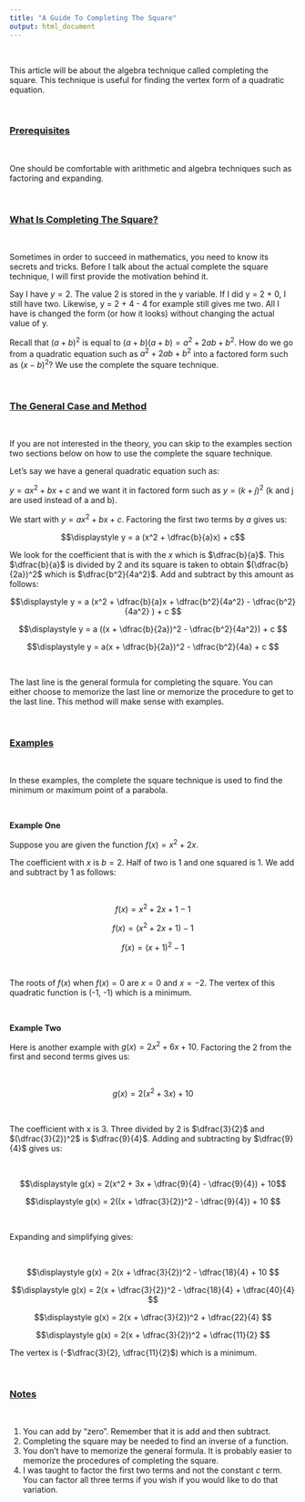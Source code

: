 ```yaml
---
title: "A Guide To Completing The Square"
output: html_document
---
```


&nbsp;

This article will be about the algebra technique called completing the square. This technique is useful for finding the vertex form of a quadratic equation.

&nbsp;

### <u>Prerequisites</u>

&nbsp;


One should be comfortable with arithmetic and algebra techniques such as factoring and expanding.

&nbsp;

### <u>What Is Completing The Square?</u>

&nbsp;

Sometimes in order to succeed in mathematics, you need to know its secrets and tricks. Before I talk about the actual complete the square technique, I will first provide the motivation behind it.

Say I have $y = 2$. The value 2 is stored in the y variable. If I did y = 2 + 0, I still have two. Likewise, y = 2 + 4 - 4 for example still gives me two. All I have is changed the form (or how it looks) without changing the actual value of y.

Recall that $(a + b)^2$ is equal to $(a + b)(a + b) = a^2 + 2ab + b^2$. How do we go from a quadratic equation such as $a^2 + 2ab + b^2$ into a factored form such as $(x - b)^2$? We use the complete the square technique.

&nbsp;

### <u>The General Case and Method</u>

&nbsp;

If you are not interested in the theory, you can skip to the examples section two sections below on how to use the complete the square technique.

Let's say we have a general quadratic equation such as:

$y = ax^2 + bx + c$ and we want it in factored form such as $y = (k + j)^2$ (k and j are used instead of a and b).

We start with $y = ax^2 + bx + c$. Factoring the first two terms by $a$ gives us:

$$\displaystyle y = a (x^2 + \dfrac{b}{a}x) + c$$

We look for the coefficient that is with the $x$ which is $\dfrac{b}{a}$. This $\dfrac{b}{a}$ is divided by 2 and its square is taken to obtain $(\dfrac{b}{2a})^2$ which is $\dfrac{b^2}{4a^2}$. Add and subtract by this amount as follows:

$$\displaystyle y = a (x^2 + \dfrac{b}{a}x + \dfrac{b^2}{4a^2} - \dfrac{b^2}{4a^2} ) + c $$

$$\displaystyle y = a ((x + \dfrac{b}{2a})^2 - \dfrac{b^2}{4a^2}) + c $$

$$\displaystyle y = a(x + \dfrac{b}{2a})^2 - \dfrac{b^2}{4a} + c $$

&nbsp;

The last line is the general formula for completing the square. You can either choose to memorize the last line or memorize the procedure to get to the last line. This method will make sense with examples.

&nbsp;

### <u>Examples</u>

&nbsp;

In these examples, the complete the square technique is used to find the minimum or maximum point of a parabola.

&nbsp;

**Example One**

Suppose you are given the function $\displaystyle f(x) = x^2 + 2x$.

The coefficient with $x$ is $b = 2$. Half of two is 1 and one squared is 1. We add and subtract by 1 as follows:

&nbsp;

$$\displaystyle f(x) = x^2 + 2x + 1 - 1$$

$$\displaystyle f(x) = (x^2 + 2x + 1) - 1 $$

$$\displaystyle f(x) = (x + 1)^2 - 1 $$

&nbsp;

The roots of $f(x)$ when $f(x) = 0$ are $x = 0$ and $x = -2$. The vertex of this quadratic function is (-1, -1) which is a minimum.

&nbsp;

**Example Two**

Here is another example with $g(x) = 2x^2 + 6x + 10$. Factoring the 2 from the first and second terms gives us:

&nbsp;

$$\displaystyle g(x) = 2(x^2 + 3x) + 10$$

&nbsp;

The coefficient with x is 3. Three divided by 2 is $\dfrac{3}{2}$ and $(\dfrac{3}{2})^2$ is $\dfrac{9}{4}$. Adding and subtracting by $\dfrac{9}{4}$ gives us:

&nbsp;

$$\displaystyle g(x) = 2(x^2 + 3x + \dfrac{9}{4} - \dfrac{9}{4}) + 10$$

$$\displaystyle g(x) = 2((x + \dfrac{3}{2})^2 - \dfrac{9}{4}) + 10 $$

&nbsp;

Expanding and simplifying gives:

&nbsp;

$$\displaystyle g(x) = 2(x + \dfrac{3}{2})^2 - \dfrac{18}{4} + 10 $$

$$\displaystyle g(x) = 2(x + \dfrac{3}{2})^2 - \dfrac{18}{4} + \dfrac{40}{4} $$

$$\displaystyle g(x) = 2(x + \dfrac{3}{2})^2 + \dfrac{22}{4} $$

$$\displaystyle g(x) = 2(x + \dfrac{3}{2})^2 + \dfrac{11}{2} $$

The vertex is  (-$\dfrac{3}{2}, \dfrac{11}{2}$) which is a minimum.

&nbsp;

### <u>Notes</u>


&nbsp;

1) You can add by "zero". Remember that it is add and then subtract.
2) Completing the square may be needed to find an inverse of a function.
3) You don't have to memorize the general formula. It is probably easier to memorize the procedures of completing the square.
4) I was taught to factor the first two terms and not the constant $c$ term. You can factor all three terms if you wish if you would like to do that variation.
